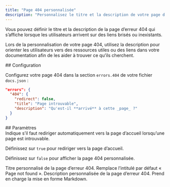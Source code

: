 ```yaml
---
title: "Page 404 personnalisée"
description: "Personnalisez le titre et la description de votre page d’erreur 404"
---
```


Vous pouvez définir le titre et la description de la page d’erreur 404 qui s’affiche lorsque les utilisateurs arrivent sur des liens brisés ou inexistants.

Lors de la personnalisation de votre page 404, utilisez la description pour orienter les utilisateurs vers des ressources utiles ou des liens dans votre documentation afin de les aider à trouver ce qu’ils cherchent.

<div id="configuration">
  ## Configuration
</div>

Configurez votre page 404 dans la section `errors.404` de votre fichier `docs.json` :

```json
"errors": {
  "404": {
    "redirect": false,
    "title": "Page introuvable",
    "description": "Qu'est-il **arrivé** à cette _page_ ?"
  }
}
```


<div id="parameters">
  ## Paramètres
</div>

<ResponseField name="redirect" type="boolean">
  Indique s’il faut rediriger automatiquement vers la page d’accueil lorsqu’une page est introuvable.
  
  Définissez sur `true` pour rediriger vers la page d’accueil.

  Définissez sur `false` pour afficher la page 404 personnalisée.
</ResponseField>

<ResponseField name="title" type="string">
  Titre personnalisé de la page d’erreur 404. Remplace l’intitulé par défaut « Page not found ».
</ResponseField>

<ResponseField name="description" type="string">
  Description personnalisée de la page d’erreur 404. Prend en charge la mise en forme Markdown.
</ResponseField>